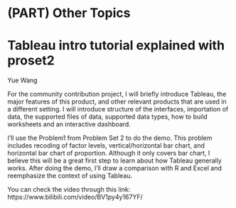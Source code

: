 # (PART) Other Topics {-}

# Tableau intro tutorial explained with proset2

Yue Wang

For the community contribution project, I will briefly introduce Tableau, the major features of this product, and other relevant products that are used in a different setting. I will introduce structure of the interfaces, importation of data, the supported files of data, supported data types, how to build worksheets and an interactive dashboard. 

I’ll use the Problem1 from Problem Set 2 to do the demo. This problem includes recoding of factor levels, vertical/horizontal bar chart, and horizontal bar chart of proportion. Although it only covers bar chart, I believe this will be a great first step to learn about how Tableau generally works. After doing the demo, I’ll draw a comparison with R and Excel and reemphasize the context of using Tableau.

You can check the video through this link: https://www.bilibili.com/video/BV1py4y167YF/ 
